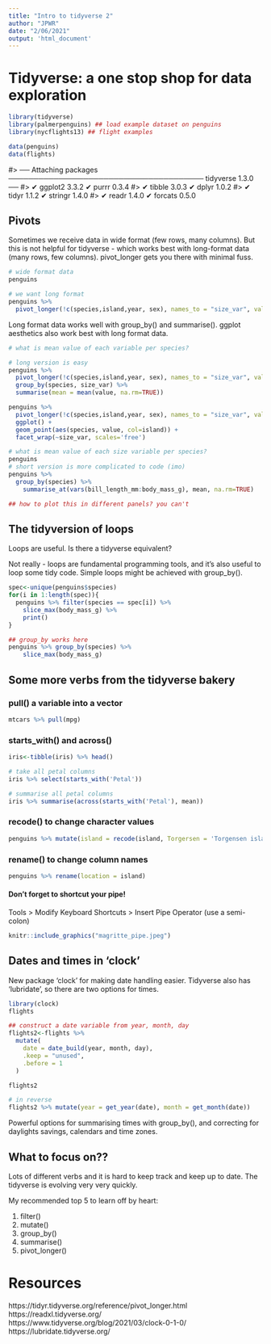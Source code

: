 ```yaml
---
title: "Intro to tidyverse 2"
author: "JPWR"
date: "2/06/2021"
output: 'html_document'
---
```


# Tidyverse: a one stop shop for data exploration
```r
library(tidyverse)
library(palmerpenguins) ## load example dataset on penguins
library(nycflights13) ## flight examples

data(penguins)
data(flights)
```


#> ── Attaching packages ─────────────────────────────────────── tidyverse 1.3.0 ──
#> ✔ ggplot2 3.3.2     ✔ purrr   0.3.4
#> ✔ tibble  3.0.3     ✔ dplyr   1.0.2
#> ✔ tidyr   1.1.2     ✔ stringr 1.4.0
#> ✔ readr   1.4.0     ✔ forcats 0.5.0

## Pivots

Sometimes we receive data in wide format (few rows, many columns). But this is not helpful for tidyverse - which works best with long-format data (many rows, few columns). pivot_longer gets you there with minimal fuss.

```r
# wide format data
penguins

# we want long format
penguins %>% 
  pivot_longer(!c(species,island,year, sex), names_to = "size_var", values_to = "value")
```

Long format data works well with group_by() and summarise(). ggplot aesthetics also work best with long format data.

```r
# what is mean value of each variable per species?

# long version is easy
penguins %>% 
  pivot_longer(!c(species,island,year, sex), names_to = "size_var", values_to = "value") %>%
  group_by(species, size_var) %>%
  summarise(mean = mean(value, na.rm=TRUE))

penguins %>% 
  pivot_longer(!c(species,island,year, sex), names_to = "size_var", values_to = "value") %>%
  ggplot() +
  geom_point(aes(species, value, col=island)) + 
  facet_wrap(~size_var, scales='free')

```

```r
# what is mean value of each size variable per species?
penguins
# short version is more complicated to code (imo)
penguins %>% 
  group_by(species) %>%
	summarise_at(vars(bill_length_mm:body_mass_g), mean, na.rm=TRUE) 

## how to plot this in different panels? you can't 
```


## The tidyversion of loops
Loops are useful. Is there a tidyverse equivalent?

Not really - loops are fundamental programming tools, and it's also useful to loop some tidy code. Simple loops might be achieved with group_by().

```r
spec<-unique(penguins$species)
for(i in 1:length(spec)){
  penguins %>% filter(species == spec[i]) %>%
    slice_max(body_mass_g) %>%
    print()
}

## group_by works here
penguins %>% group_by(species) %>% 
    slice_max(body_mass_g) 
```

## Some more verbs from the tidyverse bakery

### pull() a variable into a vector
```r
mtcars %>% pull(mpg)
```

### starts_with() and across()
```r
iris<-tibble(iris) %>% head()

# take all petal columns
iris %>% select(starts_with('Petal'))

# summarise all petal columns
iris %>% summarise(across(starts_with('Petal'), mean))
```

### recode() to change character values
```r
penguins %>% mutate(island = recode(island, Torgersen = 'Torgensen island'))
```

### rename() to change column names
```r
penguins %>% rename(location = island)
```

#### Don't forget to shortcut your pipe! 
Tools > Modify Keyboard Shortcuts > Insert Pipe Operator (use a semi-colon)

```r
knitr::include_graphics("magritte_pipe.jpeg")
```


## Dates and times in 'clock'

New package 'clock' for making date handling easier. Tidyverse also has 'lubridate', so there are two options for times.

```r
library(clock)
flights

## construct a date variable from year, month, day
flights2<-flights %>%
  mutate(
    date = date_build(year, month, day), 
    .keep = "unused", 
    .before = 1
  )

flights2
```

```r
# in reverse
flights2 %>% mutate(year = get_year(date), month = get_month(date))
```

Powerful options for summarising times with group_by(), and correcting for daylights savings, calendars and time zones.

## What to focus on??

Lots of different verbs and it is hard to keep track and keep up to date. The tidyverse is evolving very very quickly.

My recommended top 5 to learn off by heart:

1. filter()
2. mutate()
3. group_by()
4. summarise()
5. pivot_longer()

  
# Resources
https://tidyr.tidyverse.org/reference/pivot_longer.html  
https://readxl.tidyverse.org/  
https://www.tidyverse.org/blog/2021/03/clock-0-1-0/  
https://lubridate.tidyverse.org/  


